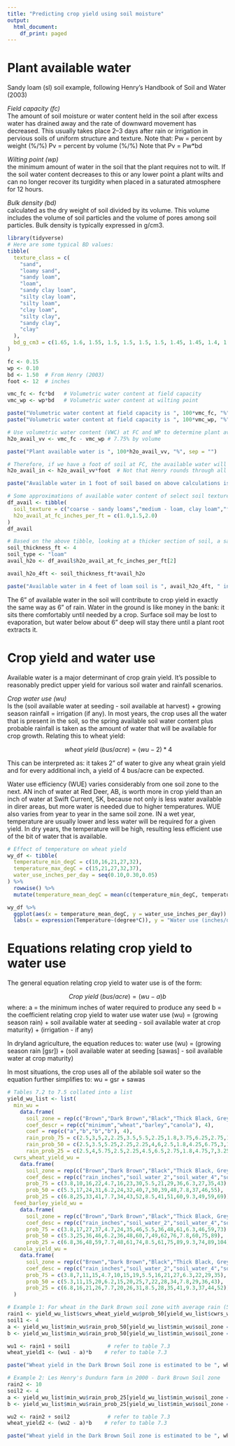 ```yaml
---
title: "Predicting crop yield using soil moisture"
output:
  html_document:
    df_print: paged
---
```


# Plant available water  

Sandy loam (sl) soil example, following Henry's Handbook of Soil and Water (2003)

*Field capacity (fc)*  
The amount of soil moisture or water content held in the soil after excess water
has drained away and the rate of downward movement has decreased. This usually
takes place 2–3 days after rain or irrigation in pervious soils of uniform structure and texture.
Note that:
Pw = percent by weight (%/%)
Pv = percent by volume (%/%)
Note that Pv = Pw*bd

*Wilting point (wp)*  
the minimum amount of water in the soil that the plant requires not to wilt. If the
soil water content decreases to this or any lower point a plant wilts and can no longer
recover its turgidity when placed in a saturated atmosphere for 12 hours.

*Bulk density (bd)*  
calculated as the dry weight of soil divided by its volume. This volume includes the
volume of soil particles and the volume of pores among soil particles. Bulk density
is typically expressed in g/cm3.


```r
library(tidyverse)
# Here are some typical BD values:
tibble(
  texture_class = c(
    "sand",
    "loamy sand",
    "sandy loam",
    "loam",
    "sandy clay loam",
    "silty clay loam",
    "silty loam",
    "clay loam",
    "silty clay",
    "sandy clay",
    "clay"
  ),
  bd_g_cm3 = c(1.65, 1.6, 1.55, 1.5, 1.5, 1.5, 1.5, 1.45, 1.45, 1.4, 1.35)
)
```
```r
fc <- 0.15
wp <- 0.10
bd <- 1.50  # From Henry (2003)
foot <- 12  # inches

vmc_fc <- fc*bd   # Volumetric water content at field capacity
vmc_wp <- wp*bd   # Volumetric water content at wilting point

paste("Volumetric water content at field capacity is ", 100*vmc_fc, "%", sep = "")
paste("Volumetric water content at field capacity is ", 100*vmc_wp, "%", sep = "")
```
```r
# Use volumetric water content (VWC) at FC and WP to determine plant available water
h2o_avail_vv <- vmc_fc - vmc_wp # 7.75% by volume

paste("Plant available water is ", 100*h2o_avail_vv, "%", sep = "")
```
```r
# Therefore, if we have a foot of soil at FC, the available water will be:
h2o_avail_in <- h2o_avail_vv*foot  # Not that Henry rounds through all his calcs. Result is 0.9 here (no rounding), 0.96 in the book.

paste("Available water in 1 foot of soil based on above calculations is ", round(h2o_avail_in,2), " inches", sep = "")
```
```r
# Some approximations of available water content of select soil textures:
df_avail <- tibble(
  soil_texture = c("coarse - sandy loams","medium - loam, clay loam","fine - clay"),
  h2o_avail_at_fc_inches_per_ft = c(1.0,1.5,2.0)
)
df_avail
```

```r
# Based on the above tibble, looking at a thicker section of soil, a sandy loam at FC to the 4' depth will have:
soil_thickness_ft <- 4
soil_type <- "loam"
avail_h2o <- df_avail$h2o_avail_at_fc_inches_per_ft[2]

avail_h2o_4ft <- soil_thickness_ft*avail_h2o

paste("Available water in 4 feet of loam soil is ", avail_h2o_4ft, " inches", sep = "")
```
The 6" of available water in the soil will contribute to crop yield in exactly the same way as 6" of rain. Water in the ground is like money in the bank: it sits there comfortably until needed by a crop. Surface soil may be lost to evaporation, but water below about 6" deep will stay there until a plant root extracts it.

# Crop yield and water use

Available water is a major determinant of crop grain yield. It's possible to reasonably predict upper yield for various soil water and rainfall scenarios.

*Crop water use (wu)*  
Is the (soil available water at seeding - soil available at harvest) + growing season rainfall = irrigation (if any). In most years, the crop uses all the water that is present in the soil, so the spring available soil water content plus probable rainfall is taken as the amount of water that will be available for crop growth. Relating this to wheat yield: 

$$
~wheat~ yield~ (bus/acre) = (wu - 2)*4
$$

This can be interpreted as: it takes 2" of water to give any wheat grain yield and for every additional inch, a yield of 4 bus/acre can be expected. 

Water use efficiency (WUE) varies considerably from one soil zone to the next. AN inch of water at Red Deer, AB, is worth more in crop yield than an inch of water at Swift Current, SK, because not only is less water available in direr areas, but more water is needed due to higher temperatures. WUE also varies from year to year in the same soil zone. IN a wet year, temperature are usually lower and less water will be required for a given yield. In dry years, the temperature will be high, resulting less efficient use of the bit of water that is available. 

```r
# Effect of temperature on wheat yield
wy_df <- tibble(
  temperature_min_degC = c(10,16,21,27,32),
  temperature_max_degC = c(15,21,27,32,37),
  water_use_inches_per_day = seq(0.10,0.30,0.05)
) %>% 
  rowwise() %>% 
  mutate(temperature_mean_degC = mean(c(temperature_min_degC, temperature_max_degC)))

wy_df %>% 
  ggplot(aes(x = temperature_mean_degC, y = water_use_inches_per_day)) + geom_line() + geom_point() +
  labs(x = expression(Temperature~(degree*C)), y = "Water use (inches/day)")
```
# Equations relating crop yield to water use

The general equation relating crop yield to water use is of the form:

$$
Crop~yield~(bus/acre) = (wu - a)b
$$
where:
a = the minimum inches of water required to produce any seed
b = the coefficient relating crop yield to water use
water use (wu) = (growing season rain) + soil available water at seeding - soil available water at crop maturity) + (irrigation - if any)

In dryland agriculture, the equation reduces to:
water use (wu) = (growing season rain [gsr]) + (soil available water at seeding [sawas] - soil available water at crop maturity)

In most situations, the crop uses all of the abilable soil water so the equation further simplifies to:
wu = gsr + sawas


```r
# Tables 7.2 to 7.5 collated into a list
yield_wu_list <- list(
  min_wu =
    data.frame(
      soil_zone = rep(c("Brown","Dark Brown","Black","Thick Black, Grey Black, Grey"),each = 4),
      coef_descr = rep(c("minimum","wheat","barley","canola"), 4),
      coef = rep(c("a","b","b","b"), 4),
      rain_prob_75 = c(2.5,3,5,2,2.25,3.5,5.5,2.25,1.8,3.75,6.25,2.75,1.5,4,6.75,3.25),
      rain_prob_50 = c(2.5,3.5,5.25,2.25,2.25,4,6,2.5,1.8,4.25,6.75,3,1.5,4.5,7.25,3.5),
      rain_prob_25 = c(2.5,4,5.75,2.5,2.25,4.5,6.5,2.75,1.8,4.75,7,3.25,1.5,5,7,3.75)),
  cwrs_wheat_yield_wu = 
    data.frame(
      soil_zone = rep(c("Brown","Dark Brown","Black","Thick Black, Grey Black, Grey"),each = 4),
      coef_desc = rep(c("rain_inches","soil_water_2","soil_water_4","soil_water_6"), 4),
      prob_75 = c(3.8,10,16,22,4.7,16,23,30,5.5,21,29,36,6.3,27,35,43),
      prob_50 = c(5.3,17,24,31,6.2,24,32,40,7,30,39,48,7.8,37,46,55),
      prob_25 = c(6.8,25,33,41,7.7,34,43,52,8.5,41,51,60,9.3,49,59,69)),
  feed_barley_yield_wu = 
    data.frame(
      soil_zone = rep(c("Brown","Dark Brown","Black","Thick Black, Grey Black, Grey"),each = 4),
      coef_desc = rep(c("rain_inches","soil_water_2","soil_water_4","soil_water_6"), 4),
      prob_75 = c(3.8,17,27,37,4.7,24,35,46,5.5,36,48,61,6.3,46,59,73),
      prob_50 = c(5.3,25,36,46,6.2,36,48,60,7,49,62,76,7.8,60,75,89),
      prob_25 = c(6.8,36,48,59,7.7,48,61,74,8.5,61,75,89,9.3,74,89,104)),
  canola_yield_wu = 
    data.frame(
      soil_zone = rep(c("Brown","Dark Brown","Black","Thick Black, Grey Black, Grey"),each = 4),
      coef_desc = rep(c("rain_inches","soil_water_2","soil_water_4","soil_water_6"), 4),
      prob_75 = c(3.8,7,11,15,4.7,10,15,19,5.5,16,21,27,6.3,22,29,35),
      prob_50 = c(5.3,11,15,20,6.2,15,20,25,7,22,28,34,7.8,29,36,43),
      prob_25 = c(6.8,16,21,26,7.7,20,26,31,8.5,28,35,41,9.3,37,44,52))
  )

# Example 1: For wheat in the Dark Brown soil zone with average rain (50% probability) and 4 inches of available soil water:
rain1 <- yield_wu_list$cwrs_wheat_yield_wu$prob_50[yield_wu_list$cwrs_wheat_yield_wu$soil_zone == "Dark Brown"][1]
soil1 <- 4
a <- yield_wu_list$min_wu$rain_prob_50[yield_wu_list$min_wu$soil_zone == "Dark Brown" & yield_wu_list$min_wu$coef == "a"]
b <- yield_wu_list$min_wu$rain_prob_50[yield_wu_list$min_wu$soil_zone == "Dark Brown" & yield_wu_list$min_wu$coef_descr == "wheat"]

wu1 <- rain1 + soil1            # refer to table 7.3
wheat_yield1 <- (wu1 - a)*b    # refer to table 7.3

paste("Wheat yield in the Dark Brown Soil zone is estimated to be ", wheat_yield1, " bus/acre", sep = "")

# Example 2: Les Henry's Dundurn farm in 2000 - Dark Brown Soil zone
rain2 <- 10
soil2 <- 4
a <- yield_wu_list$min_wu$rain_prob_25[yield_wu_list$min_wu$soil_zone == "Dark Brown" & yield_wu_list$min_wu$coef == "a"]
b <- yield_wu_list$min_wu$rain_prob_25[yield_wu_list$min_wu$soil_zone == "Dark Brown" & yield_wu_list$min_wu$coef_descr == "wheat"]

wu2 <- rain2 + soil2            # refer to table 7.3
wheat_yield2 <- (wu2 - a)*b    # refer to table 7.3

paste("Wheat yield in the Dark Brown Soil zone is estimated to be ", wheat_yield2, " bus/acre", sep = "")
```

